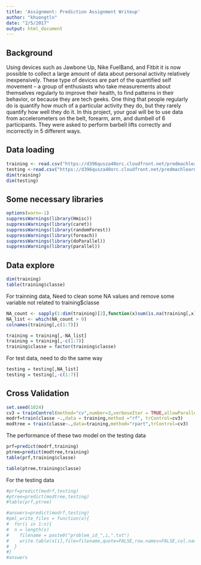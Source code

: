 ```yaml
---
title: 'Assignment: Prediction Assignment Writeup'
author: "khuongtln"
date: "2/5/2017"
output: html_document
---
```


## Background

Using devices such as Jawbone Up, Nike FuelBand, and Fitbit it is now possible to collect a large amount of data about personal activity relatively inexpensively. 
These type of devices are part of the quantified self movement – a group of enthusiasts who take measurements about themselves regularly to improve their health, to find patterns in their behavior, or because they are tech geeks. One thing that people regularly do is quantify how much of a particular activity they do, but they rarely quantify how well they do it. In this project, your goal will be to use data from accelerometers on the belt, forearm, arm, and dumbell of 6 participants. They were asked to perform barbell lifts correctly and incorrectly in 5 different ways. 

## Data loading

```r
training <- read.csv("https://d396qusza40orc.cloudfront.net/predmachlearn/pml-training.csv",na.strings = c("NA", "#DIV/0!"))
testing <-read.csv("https://d396qusza40orc.cloudfront.net/predmachlearn/pml-testing.csv",na.strings = c("NA", "#DIV/0!"))
dim(training)
dim(testing)
```
## Some necessary libraries

```r
options(warn=-1)
suppressWarnings(library(Hmisc))
suppressWarnings(library(caret))
suppressWarnings(library(randomForest))
suppressWarnings(library(foreach))
suppressWarnings(library(doParallel))
suppressWarnings(library(parallel))
```

## Data explore
```r
dim(training)
table(training$classe)
```

For trainning data, Need to clean some NA values and remove some variable not related to training$classe
```r
NA_count <- sapply(1:dim(training)[2],function(x)sum(is.na(training[,x])))
NA_list <- which(NA_count > 0)
colnames(training[,c(1:7)])
```

```r
training = training[,-NA_list]
training = training[,-c(1:7)]
training$classe = factor(training$classe)
```

For test data, need to do the same way
```r
testing = testing[,NA_list]
testing = testing[,-c(1:7)]
```

## Cross Validation
```r
set.seed(1024)
cv3 = trainControl(method="cv",number=3,verboseIter = TRUE,allowParallel = TRUE)
modrf=train(classe ~.,data = training,method ="rf", trControl=cv3)
modtree = train(classe~.,data=training,method="rpart",trControl=cv3)
```

The performance of these two model on the testing data
```r
prf=predict(modrf,training)
ptree=predict(modtree,training)
table(prf,training$classe)

table(ptree,training$classe)
```

For the testing data
```r
#prf=predict(modrf,testing)
#ptree=predict(modtree,testing)
#table(prf,ptree)
```

```r
#answers=predict(modrf,testing)
#pml_write_files = function(x){
#  for(i in 1:n){
#  n = length(x)
#    filename = paste0("problem_id_",i,".txt")
#    write.table(x[i],file=filename,quote=FALSE,row.names=FALSE,col.names=FALSE)
#  }
#}
#answers
```


